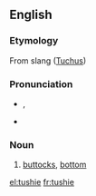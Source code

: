 ==English==

===Etymology===
From {{etyl|yi|en}} slang ([[Tuchus]])

===Pronunciation===
* {{enPR|to͝oshʹ-i}}, {{IPA|/ˈtʊʃi/}}
* {{rhymes|ʊʃi}}

===Noun===
{{en-noun}}

# {{context|colloquial|often|childish|lang=en}} [[buttocks]], [[bottom]]

[[el:tushie]]
[[fr:tushie]]